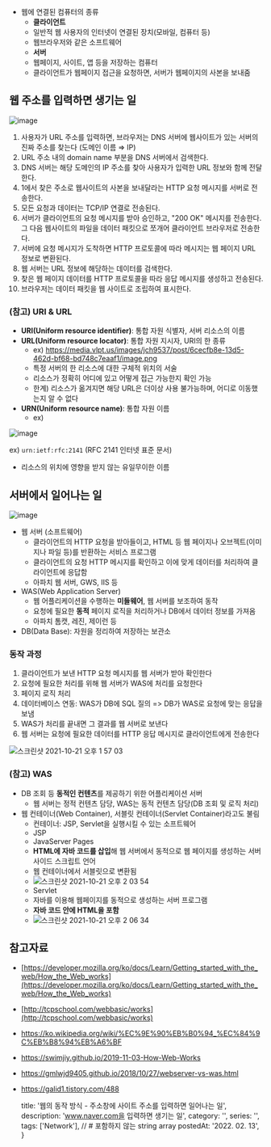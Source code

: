 
- 웹에 연결된 컴퓨터의 종류
  - **클라이언트**
  - 일반적 웹 사용자의 인터넷이 연결된 장치(모바일, 컴퓨터 등)
  - 웹브라우저와 같은 소프트웨어
  - **서버**
  - 웹페이지, 사이트, 앱 등을 저장하는 컴퓨터
  - 클라이언트가 웹페이지 접근을 요청하면, 서버가 웹페이지의 사본을 보내줌

## 웹 주소를 입력하면 생기는 일

![image](https://user-images.githubusercontent.com/40057032/138212486-98e336b2-dea8-46c3-8c2a-185163788efd.png)

1. 사용자가 URL 주소를 입력하면, 브라우저는 DNS 서버에 웹사이트가 있는 서버의 진짜 주소를 찾는다 (도메인 이름 ⇒ IP)
 1. URL 주소 내의 domain name 부분을 DNS 서버에서 검색한다.
 2. DNS 서버는 해당 도메인의 IP 주소를 찾아 사용자가 입력한 URL 정보와 함께 전달한다.
2. 1에서 찾은 주소로 웹사이트의 사본을 보내달라는 HTTP 요청 메시지를 서버로 전송한다.
 1. 모든 요청과 데이터는 TCP/IP 연결로 전송된다.
3. 서버가 클라이언트의 요청 메시지를 받아 승인하고, "200 OK" 메시지를 전송한다. 그 다음 웹사이트의 파일을 데이터 패킷으로 쪼개어 클라이언트 브라우저로 전송한다.
 1. 서버에 요청 메시지가 도착하면 HTTP 프로토콜에 따라 메시지는 웹 페이지 URL 정보로 변환된다.
 2. 웹 서버는 URL 정보에 해당하는 데이터를 검색한다.
 3. 찾은 웹 페이지 데이터를 HTTP 프로토콜을 따라 응답 메시지를 생성하고 전송된다.
4. 브라우저는 데이터 패킷을 웹 사이트로 조립하여 표시한다.

### (참고) URI & URL

- **URI(Uniform resource identifier)**: 통합 자원 식별자, 서버 리소스의 이름
- **URL(Uniform resource locator)**: 통합 자원 지시자, URI의 한 종류
  - ex) https://media.vlpt.us/images/jch9537/post/6cecfb8e-13d5-462d-bf68-bd748c7eaaf1/image.png
  - 특정 서버의 한 리소스에 대한 구체적 위치의 서술
  - 리소스가 정확히 어디에 있고 어떻게 접근 가능한지 확인 가능
  - 한계) 리소스가 옮겨지면 해당 URL은 더이상 사용 불가능하며, 어디로 이동했는지 알 수 없다
- **URN(Uniform resource name)**: 통합 자원 이름
  - ex)

![image](https://user-images.githubusercontent.com/40057032/138212502-96dc5ad4-4da9-4150-b86d-c82ebbd6f3a9.png)

ex) `urn:ietf:rfc:2141` (RFC 2141 인터넷 표준 문서)

  - 리소스의 위치에 영향을 받지 않는 유일무이한 이름

## 서버에서 일어나는 일

![image](https://user-images.githubusercontent.com/40057032/138212663-a9c1698a-ddf8-4734-a31c-4d60cb72a65c.png)

- 웹 서버 (소프트웨어)
  - 클라이언트의 HTTP 요청을 받아들이고, HTML 등 웹 페이지나 오브젝트(이미지나 파일 등)를 반환하는 서비스 프로그램
  - 클라이언트의 요청 HTTP 메시지를 확인하고 이에 맞게 데이터를 처리하여 클라이언트에 응답함
  - 아파치 웹 서버, GWS, IIS 등
- WAS(Web Application Server)
  - 웹 어플리케이션을 수행하는 **미들웨어**, 웹 서버를 보조하여 동작
  - 요청에 필요한 **동적** 페이지 로직을 처리하거나 DB에서 데이터 정보를 가져옴
  - 아파치 톰캣, 레진, 제이런 등
- DB(Data Base): 자원을 정리하여 저장하는 보관소

### 동작 과정

1. 클라이언트가 보낸 HTTP 요청 메시지를 웹 서버가 받아 확인한다
2. 요청에 필요한 처리를 위해 웹 서버가 WAS에 처리를 요청한다
 1. 페이지 로직 처리
 2. 데이터베이스 연동: WAS가 DB에 SQL 질의 => DB가 WAS로 요청에 맞는 응답을 보냄
3. WAS가 처리를 끝내면 그 결과를 웹 서버로 보낸다
4. 웹 서버는 요청에 필요한 데이터를 HTTP 응답 메시지로 클라이언트에게 전송한다

![스크린샷 2021-10-21 오후 1 57 03](https://user-images.githubusercontent.com/40057032/138214052-21805427-0115-4552-aa22-8231f3569b4f.png)

### (참고) WAS

- DB 조회 등 **동적인 컨텐츠**를 제공하기 위한 어플리케이션 서버
  - 웹 서버는 정적 컨텐츠 담당, WAS는 동적 컨텐츠 담당(DB 조회 및 로직 처리)
- 웹 컨테이너(Web Container), 서블릿 컨테이너(Servlet Container)라고도 불림
  - 컨테이너: JSP, Servlet을 실행시킬 수 있는 소프트웨어
  - JSP
  - JavaServer Pages
  - **HTML에 자바 코드를 삽입**해 웹 서버에서 동적으로 웹 페이지를 생성하는 서버 사이드 스크립트 언어
  - 웹 컨테이너에서 서블릿으로 변환됨
  - ![스크린샷 2021-10-21 오후 2 03 54](https://user-images.githubusercontent.com/40057032/138214651-f659c8a9-8e80-40c4-baf5-e79f38912e61.png)
  - Servlet
  - 자바를 이용해 웹페이지를 동적으로 생성하는 서버 프로그램
  - **자바 코드 안에 HTML을 포함**
  - ![스크린샷 2021-10-21 오후 2 06 34](https://user-images.githubusercontent.com/40057032/138214928-9258ebd6-2548-4b3b-8a91-57f5f8a14a5e.png)


## 참고자료

- [https://developer.mozilla.org/ko/docs/Learn/Getting_started_with_the_web/How_the_Web_works](https://developer.mozilla.org/ko/docs/Learn/Getting_started_with_the_web/How_the_Web_works)
- [http://tcpschool.com/webbasic/works](http://tcpschool.com/webbasic/works)
- https://ko.wikipedia.org/wiki/%EC%9E%90%EB%B0%94_%EC%84%9C%EB%B8%94%EB%A6%BF
- https://swimjiy.github.io/2019-11-03-How-Web-Works
- https://gmlwjd9405.github.io/2018/10/27/webserver-vs-was.html
- https://galid1.tistory.com/488

    title: '웹의 동작 방식 - 주소창에 사이트 주소를 입력하면 일어나는 일',
    description: 'www.naver.com을 입력하면 생기는 일',
    category: '',
    series: '',
    tags: ['Network'], // # 포함하지 않는 string array
    postedAt: '2022. 02. 13',
}